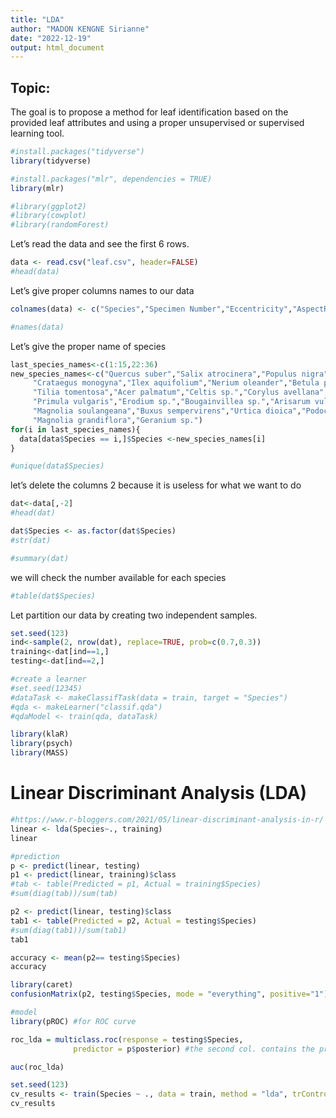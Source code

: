 ```yaml
---
title: "LDA"
author: "MADON KENGNE Sirianne"
date: "2022-12-19"
output: html_document
---
```



## Topic:

The goal is to propose a method for leaf identification based on the provided leaf attributes and using a proper unsupervised or supervised learning tool.

```r
#install.packages("tidyverse")
library(tidyverse)
```

```r
#install.packages("mlr", dependencies = TRUE)
library(mlr)
```

```r
#library(ggplot2)
#library(cowplot)
#library(randomForest)
```


Let's read the data and see the first 6 rows.
```r
data <- read.csv("leaf.csv", header=FALSE)
#head(data)
```
Let's give proper columns names to our data
```r
colnames(data) <- c("Species","Specimen Number","Eccentricity","AspectRatio","Elongation","Solidity","Stochastic_Convexity","Isoperimetric_Factor","Maximal_Indentation_Depth","Lobedness","Average_Intensity","Average_Contrast","Smoothness","Third_moment","Uniformity","Entropy")

#names(data)
```
Let's give the proper name of species
```r
last_species_names<-c(1:15,22:36)
new_species_names<-c("Quercus suber","Salix atrocinera","Populus nigra","Alnus sp.","Quercus robur",
     "Crataegus monogyna","Ilex aquifolium","Nerium oleander","Betula pubescens",
     "Tilia tomentosa","Acer palmatum","Celtis sp.","Corylus avellana","Castanea sativa","Populus alba",16:21,
     "Primula vulgaris","Erodium sp.","Bougainvillea sp.","Arisarum vulgare","Euonymus japonicus","Ilex perado ssp. azorica",
     "Magnolia soulangeana","Buxus sempervirens","Urtica dioica","Podocarpus sp.","Acca sellowiana","Hydrangea sp.","Pseudosasa japonica",
     "Magnolia grandiflora","Geranium sp.")
for(i in last_species_names){
  data[data$Species == i,]$Species <-new_species_names[i] 
} 

#unique(data$Species)
```

let's delete the columns 2 because it is useless for what we want to do
```r
dat<-data[,-2]
#head(dat)
```


```r
dat$Species <- as.factor(dat$Species)
#str(dat)
```


```r
#summary(dat)
```

we will check the number available for each species
```r
#table(dat$Species)
```

Let partition our data by creating two independent samples.
```r
set.seed(123)
ind<-sample(2, nrow(dat), replace=TRUE, prob=c(0.7,0.3))
training<-dat[ind==1,]
testing<-dat[ind==2,]
```


```r
#create a learner
#set.seed(12345)
#dataTask <- makeClassifTask(data = train, target = "Species")
#qda <- makeLearner("classif.qda")
#qdaModel <- train(qda, dataTask)
```

```r
library(klaR)
library(psych)
library(MASS)
```

# Linear Discriminant Analysis (LDA) 

```r
#https://www.r-bloggers.com/2021/05/linear-discriminant-analysis-in-r/
linear <- lda(Species~., training)
linear

```

```r
#prediction
p <- predict(linear, testing)
p1 <- predict(linear, training)$class
#tab <- table(Predicted = p1, Actual = training$Species)
#sum(diag(tab))/sum(tab)
```


```r
p2 <- predict(linear, testing)$class
tab1 <- table(Predicted = p2, Actual = testing$Species)
#sum(diag(tab1))/sum(tab1)
tab1
```


```r
accuracy <- mean(p2== testing$Species)
accuracy
```

```r
library(caret)
confusionMatrix(p2, testing$Species, mode = "everything", positive="1") #library(caret)
```

```r
#model
library(pROC) #for ROC curve

roc_lda = multiclass.roc(response = testing$Species,
              predictor = p$posterior) #the second col. contains the probabilities for the yes category

auc(roc_lda)
```

```r
set.seed(123)
cv_results <- train(Species ~ ., data = train, method = "lda", trControl = trainControl(method = "cv", number = 10))
cv_results
```
